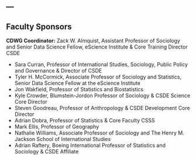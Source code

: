 ---
---

## Faculty Sponsors

**CDWG Coordinator:** Zack W. Almquist, Assistant Professor of Sociology and Senior Data Science Fellow, eScience Institute & Core Training Director CSDE


* Sara Curran,  Professor of International Studies, Sociology, Public Policy and Governance & Director of CSDE
* Tyler H. McCormick, Associate Professor of Sociology and Statistics, Senior Data Science Fellow at the eScience Institute
* Jon Wakfield, Professor of Statistics and Biostatistics
* Kyle Crowder, Blumstein-Jordon Professor of Sociology & CSDE Science Core Director 
* Steven Goodreau, Professor of Anthropology & CSDE Development Core Director
* Adrian Dobra, Professor of Statistics & Core Faculty CSSS
* Mark Ellis, Professor of Geography
* Nathalie Williams, Associate Professor of Sociology and The Henry M. Jackson School of International Studies 
* Adrian Raftery, Boeing International Professor of Statistics and Sociology & CSDE Affiliate 
